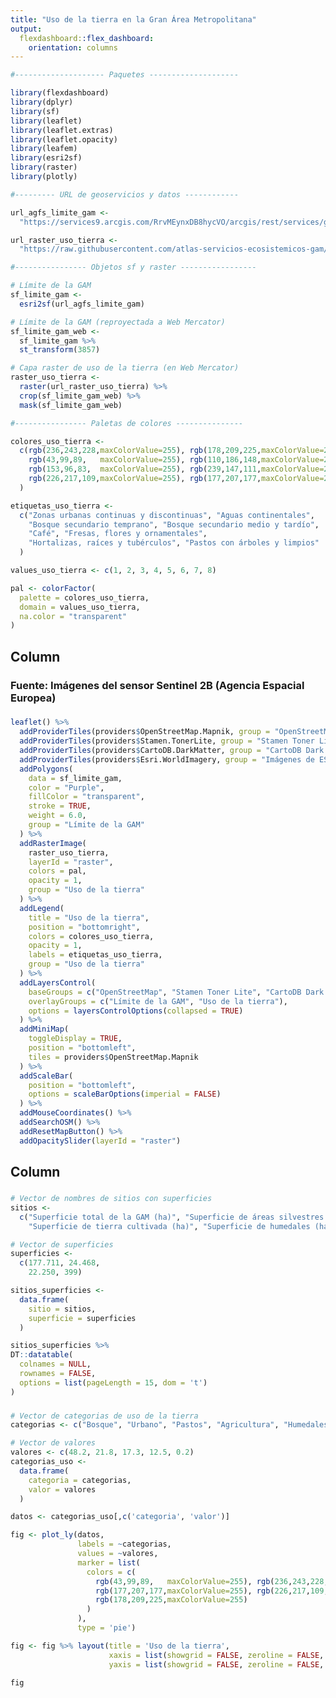```yaml
---
title: "Uso de la tierra en la Gran Área Metropolitana"
output: 
  flexdashboard::flex_dashboard:
    orientation: columns
---
```


```r
#-------------------- Paquetes --------------------

library(flexdashboard)
library(dplyr)
library(sf)
library(leaflet)
library(leaflet.extras)
library(leaflet.opacity)
library(leafem)
library(esri2sf)
library(raster)
library(plotly)

#--------- URL de geoservicios y datos ------------

url_agfs_limite_gam <-
  "https://services9.arcgis.com/RrvMEynxDB8hycVO/arcgis/rest/services/gam_limite_gam/FeatureServer/0"

url_raster_uso_tierra <-
  "https://raw.githubusercontent.com/atlas-servicios-ecosistemicos-gam/datos-uso-tierra/master/gam/USO_COBERTURA_GAM_WEB.tif"

#---------------- Objetos sf y raster -----------------

# Límite de la GAM
sf_limite_gam <- 
  esri2sf(url_agfs_limite_gam)

# Límite de la GAM (reproyectada a Web Mercator)
sf_limite_gam_web <- 
  sf_limite_gam %>%
  st_transform(3857)

# Capa raster de uso de la tierra (en Web Mercator)
raster_uso_tierra <-
  raster(url_raster_uso_tierra) %>%
  crop(sf_limite_gam_web) %>%
  mask(sf_limite_gam_web)

#---------------- Paletas de colores ---------------

colores_uso_tierra <- 
  c(rgb(236,243,228,maxColorValue=255), rgb(178,209,225,maxColorValue=255), 
    rgb(43,99,89,   maxColorValue=255), rgb(110,186,148,maxColorValue=255),
    rgb(153,96,83,  maxColorValue=255), rgb(239,147,111,maxColorValue=255),
    rgb(226,217,109,maxColorValue=255), rgb(177,207,177,maxColorValue=255)
  )

etiquetas_uso_tierra <- 
  c("Zonas urbanas continuas y discontinuas", "Aguas continentales", 
    "Bosque secundario temprano", "Bosque secundario medio y tardío",
    "Café", "Fresas, flores y ornamentales", 
    "Hortalizas, raíces y tubérculos", "Pastos con árboles y limpios"
  )

values_uso_tierra <- c(1, 2, 3, 4, 5, 6, 7, 8)

pal <- colorFactor(
  palette = colores_uso_tierra, 
  domain = values_uso_tierra,
  na.color = "transparent"
)

```

Column {data-width=500}
-----------------------------------------------------------------------

### **Fuente: Imágenes del sensor Sentinel 2B (Agencia Espacial Europea)** {data-height=10}

### {data-height=990}
```r

leaflet() %>%
  addProviderTiles(providers$OpenStreetMap.Mapnik, group = "OpenStreetMap") %>%
  addProviderTiles(providers$Stamen.TonerLite, group = "Stamen Toner Lite") %>%
  addProviderTiles(providers$CartoDB.DarkMatter, group = "CartoDB Dark Matter") %>%
  addProviderTiles(providers$Esri.WorldImagery, group = "Imágenes de ESRI") %>%
  addPolygons(
    data = sf_limite_gam,
    color = "Purple",
    fillColor = "transparent",
    stroke = TRUE,
    weight = 6.0,
    group = "Límite de la GAM"
  ) %>%
  addRasterImage(
    raster_uso_tierra, 
    layerId = "raster",
    colors = pal, 
    opacity = 1,
    group = "Uso de la tierra"
  ) %>%
  addLegend(
    title = "Uso de la tierra", 
    position = "bottomright",
    colors = colores_uso_tierra, 
    opacity = 1,
    labels = etiquetas_uso_tierra,
    group = "Uso de la tierra"
  ) %>%
  addLayersControl(
    baseGroups = c("OpenStreetMap", "Stamen Toner Lite", "CartoDB Dark Matter", "Imágenes de ESRI"),
    overlayGroups = c("Límite de la GAM", "Uso de la tierra"),
    options = layersControlOptions(collapsed = TRUE)    
  ) %>%  
  addMiniMap(
    toggleDisplay = TRUE,
    position = "bottomleft",
    tiles = providers$OpenStreetMap.Mapnik
  ) %>%
  addScaleBar(
    position = "bottomleft",
    options = scaleBarOptions(imperial = FALSE)
  ) %>%
  addMouseCoordinates() %>%
  addSearchOSM() %>%
  addResetMapButton() %>%
  addOpacitySlider(layerId = "raster")

```

Column {data-width=300}
-----------------------------------------------------------------------

### {data-height=300}
```r

# Vector de nombres de sitios con superficies
sitios <- 
  c("Superficie total de la GAM (ha)", "Superficie de áreas silvestres protegidas (ASP) (ha)", 
    "Superficie de tierra cultivada (ha)", "Superficie de humedales (ha)")

# Vector de superficies
superficies <- 
  c(177.711, 24.468, 
    22.250, 399)

sitios_superficies <- 
  data.frame(
    sitio = sitios, 
    superficie = superficies
  )

sitios_superficies %>%
DT::datatable(
  colnames = NULL,
  rownames = FALSE,
  options = list(pageLength = 15, dom = 't')
)
```

### {data-height=700}
```r

# Vector de categorias de uso de la tierra
categorias <- c("Bosque", "Urbano", "Pastos", "Agricultura", "Humedales")

# Vector de valores
valores <- c(48.2, 21.8, 17.3, 12.5, 0.2)
categorias_uso <- 
  data.frame(
    categoria = categorias, 
    valor = valores
  )

datos <- categorias_uso[,c('categoria', 'valor')]

fig <- plot_ly(datos, 
               labels = ~categorias, 
               values = ~valores, 
               marker = list(
                 colors = c(
                   rgb(43,99,89,   maxColorValue=255), rgb(236,243,228,maxColorValue=255),
                   rgb(177,207,177,maxColorValue=255), rgb(226,217,109,maxColorValue=255),
                   rgb(178,209,225,maxColorValue=255)
                 )
               ),
               type = 'pie')

fig <- fig %>% layout(title = 'Uso de la tierra',
                      xaxis = list(showgrid = FALSE, zeroline = FALSE, showticklabels = FALSE),
                      yaxis = list(showgrid = FALSE, zeroline = FALSE, showticklabels = FALSE))

fig
```


